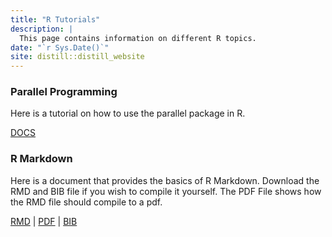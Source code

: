 ```yaml
---
title: "R Tutorials"
description: |
  This page contains information on different R topics.
date: "`r Sys.Date()`"
site: distill::distill_website
---
```


### Parallel Programming

Here is a tutorial on how to use the parallel package in R.

[DOCS](hpcc/parallel_notebook.nb.html)

### R Markdown

Here is a document that provides the basics of R Markdown. Download the RMD and BIB file if you wish to compile it yourself.
The PDF File shows how the RMD file should compile to a pdf.


[RMD](r_tutorials/RMarkdown.Rmd) | [PDF](r_tutorials/RMarkdown.pdf) | [BIB](r_tutorials/Example.bib)




